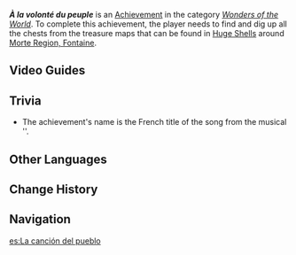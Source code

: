 {{Achievement Infobox
|id           = 81424
|order id     = 1408
|category     = Wonders of the World
|description  = Obtain the promise of the Rainbow Rose.
|requirements = Find all chests from the 8 scattered treasure maps around Morte Region.
|primogems    = 5
|tracking     = 
|topic        = 
|type         = Exploration
|hidden       = 1
}}
'''''À la volonté du peuple''''' is an [[Achievement]] in the category ''[[Wonders of the World]]''. To complete this achievement, the player needs to find and dig up all the chests from the treasure maps that can be found in [[Huge Shell]]s around [[Morte Region|Morte Region, Fontaine]].
<!--
==Gameplay Notes==
* 

==Gallery==
{{Preview
|size=300px
|file=
|caption=
}}
-->
==Video Guides==
{{EVT
|video1   = https://youtu.be/a6XZEDdRY-E
|caption1 = 
}}

==Trivia==
* The achievement's name is the French title of the song ''{{w|Do You Hear the People Sing?}}'' from the musical ''{{w|Les Misérables (musical)|Les Misérables}}.

==Other Languages==
{{Other Languages
|en       = À la volonté du peuple
|en_lang  = fr
|en_tl    = To the Will of the People
|zhs      = 为了众人的愿望
|zhs_rm   = Wèile Zhòngrén de Yuànwàng
|zht      = 為了眾人的願望
|zht_rm   = Wèile Zhòngrén de Yuànwàng
|zh_tl    = For the Wishes of the People
|ja       = À la volonté du peuple
|ko       = 민중의 노래가 들리는가
|ko_tl    = Do You Hear the People Sing
|es       = La canción del pueblo
|es_tl    = The Song of the People
|fr       = À la volonté du peuple
|ru       = Во имя всеобщих надежд
|ru_tl    = In the Name of Everyone's Hopes
|th       = เพื่อความปรารถนาของทุกคน
|th_rm    = 
|th_tl    = For Everyone's Hopes
|vi       = Vì Nguyện Vọng Của Mọi Người
|vi_tl    = 
|de       = À la volonté du peuple
|id       = À la volonté du peuple
|pt       = Pelos Desejos de Todos
|pt_tl    = 
|tr       = Halkın Dileği
|tr_tl    = 
|it       = À la volonté du peuple
}}

==Change History==
{{Change History|4.2}}
<!--
==References==
{{Reflist}}
-->
==Navigation==
{{Achievement Navbox}}

[[es:La canción del pueblo]]